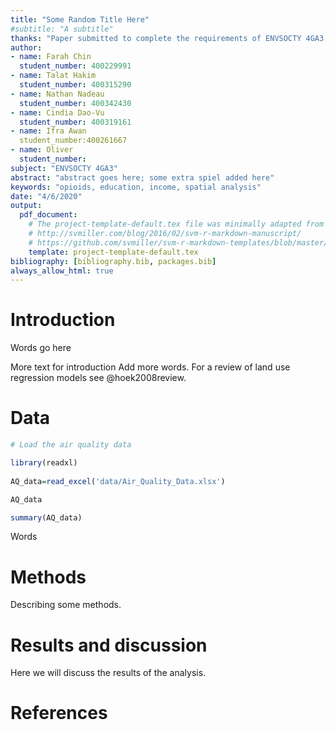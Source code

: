 ```yaml
---
title: "Some Random Title Here"
#subtitle: "A subtitle"
thanks: "Paper submitted to complete the requirements of ENVSOCTY 4GA3 Applied Spatial Statistics; with additional edits by Antonio Paez for this version."
author:
- name: Farah Chin
  student_number: 400229991
- name: Talat Hakim
  student_number: 400315290
- name: Nathan Nadeau
  student_number: 400342430
- name: Cindia Dao-Vu
  student_number: 400319161
- name: Ifra Awan
  student_number:400261667 
- name: Oliver
  student_number: 
subject: "ENVSOCTY 4GA3"
abstract: "abstract goes here; some extra spiel added here"
keywords: "opioids, education, income, spatial analysis"
date: "4/6/2020"
output:
  pdf_document:
    # The project-template-default.tex file was minimally adapted from Steven V. Miller's template for academic manuscripts. See:
    # http://svmiller.com/blog/2016/02/svm-r-markdown-manuscript/
    # https://github.com/svmiller/svm-r-markdown-templates/blob/master/svm-latex-ms.tex
    template: project-template-default.tex
bibliography: [bibliography.bib, packages.bib]
always_allow_html: true
---
```


# Introduction

Words go here

More text for introduction
Add more words. For a review of land use regression models see @hoek2008review.

# Data

```r
# Load the air quality data

library(readxl)
 
AQ_data=read_excel('data/Air_Quality_Data.xlsx')

AQ_data
```
```r
summary(AQ_data)
```

Words

# Methods

Describing some methods.

# Results and discussion

<!-- I think it would be a good idea to have a section with the discussion of the findings -->

Here we will discuss the results of the analysis.

# References


